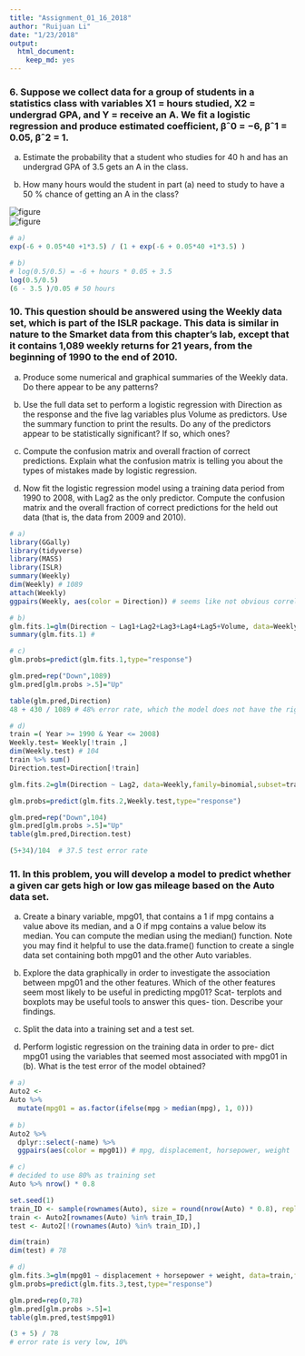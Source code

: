 ```yaml
---
title: "Assignment_01_16_2018"
author: "Ruijuan Li"
date: "1/23/2018"
output: 
  html_document: 
    keep_md: yes
---
```


### 6. Suppose we collect data for a group of students in a statistics class with variables X1 = hours studied, X2 = undergrad GPA, and Y = receive an A. We fit a logistic regression and produce estimated coefficient, βˆ0 = −6, βˆ1 = 0.05, βˆ2 = 1.

(a) Estimate the probability that a student who studies for 40 h and has an undergrad GPA of 3.5 gets an A in the class.

(b) How many hours would the student in part (a) need to study to have a 50 % chance of getting an A in the class?

![figure](https://github.com/leejimmy93/bioinfo_miscs/blob/master/01-19-2018/plot.png)  
![figure](https://github.com/leejimmy93/bioinfo_miscs/blob/master/01-19-2018/plot.png)  

```r
# a) 
exp(-6 + 0.05*40 +1*3.5) / (1 + exp(-6 + 0.05*40 +1*3.5) )

# b) 
# log(0.5/0.5) = -6 + hours * 0.05 + 3.5 
log(0.5/0.5) 
(6 - 3.5 )/0.05 # 50 hours 
```

### 10. This question should be answered using the Weekly data set, which is part of the ISLR package. This data is similar in nature to the Smarket data from this chapter’s lab, except that it contains 1,089 weekly returns for 21 years, from the beginning of 1990 to the end of 2010.

(a) Produce some numerical and graphical summaries of the Weekly data. Do there appear to be any patterns?

(b) Use the full data set to perform a logistic regression with Direction as the response and the five lag variables plus Volume as predictors. Use the summary function to print the results. Do any of the predictors appear to be statistically significant? If so, which ones?

(c) Compute the confusion matrix and overall fraction of correct predictions. Explain what the confusion matrix is telling you about the types of mistakes made by logistic regression.

(d) Now fit the logistic regression model using a training data period from 1990 to 2008, with Lag2 as the only predictor. Compute the confusion matrix and the overall fraction of correct predictions for the held out data (that is, the data from 2009 and 2010).

```r
# a) 
library(GGally)
library(tidyverse)
library(MASS)
library(ISLR)
summary(Weekly)
dim(Weekly) # 1089 
attach(Weekly)
ggpairs(Weekly, aes(color = Direction)) # seems like not obvious correlation with direction for any of the possible predictors here 

# b) 
glm.fits.1=glm(Direction ~ Lag1+Lag2+Lag3+Lag4+Lag5+Volume, data=Weekly ,family=binomial)
summary(glm.fits.1) # 

# c) 
glm.probs=predict(glm.fits.1,type="response")

glm.pred=rep("Down",1089)
glm.pred[glm.probs >.5]="Up"

table(glm.pred,Direction) 
48 + 430 / 1089 # 48% error rate, which the model does not have the right prediction 

# d) 
train =( Year >= 1990 & Year <= 2008)
Weekly.test= Weekly[!train ,]
dim(Weekly.test) # 104 
train %>% sum()
Direction.test=Direction[!train]

glm.fits.2=glm(Direction ~ Lag2, data=Weekly,family=binomial,subset=train)

glm.probs=predict(glm.fits.2,Weekly.test,type="response")

glm.pred=rep("Down",104)
glm.pred[glm.probs >.5]="Up"
table(glm.pred,Direction.test)

(5+34)/104  # 37.5 test error rate 
```

### 11. In this problem, you will develop a model to predict whether a given car gets high or low gas mileage based on the Auto data set.

(a) Create a binary variable, mpg01, that contains a 1 if mpg contains a value above its median, and a 0 if mpg contains a value below its median. You can compute the median using the median() function. Note you may find it helpful to use the data.frame() function to create a single data set containing both mpg01 and the other Auto variables.

(b) Explore the data graphically in order to investigate the association between mpg01 and the other features. Which of the other features seem most likely to be useful in predicting mpg01? Scat- terplots and boxplots may be useful tools to answer this ques- tion. Describe your findings.

(c) Split the data into a training set and a test set.

(f) Perform logistic regression on the training data in order to pre- dict mpg01 using the variables that seemed most associated with mpg01 in (b). What is the test error of the model obtained? 

```r
# a) 
Auto2 <- 
Auto %>% 
  mutate(mpg01 = as.factor(ifelse(mpg > median(mpg), 1, 0))) 
  
# b) 
Auto2 %>% 
  dplyr::select(-name) %>% 
  ggpairs(aes(color = mpg01)) # mpg, displacement, horsepower, weight 

# c) 
# decided to use 80% as training set 
Auto %>% nrow() * 0.8

set.seed(1)
train_ID <- sample(rownames(Auto), size = round(nrow(Auto) * 0.8), replace = F) 
train <- Auto2[rownames(Auto) %in% train_ID,]
test <- Auto2[!(rownames(Auto) %in% train_ID),] 

dim(train)
dim(test) # 78

# d) 
glm.fits.3=glm(mpg01 ~ displacement + horsepower + weight, data=train,family=binomial) 
glm.probs=predict(glm.fits.3,test,type="response")

glm.pred=rep(0,78)
glm.pred[glm.probs >.5]=1
table(glm.pred,test$mpg01)

(3 + 5) / 78 
# error rate is very low, 10% 
```


